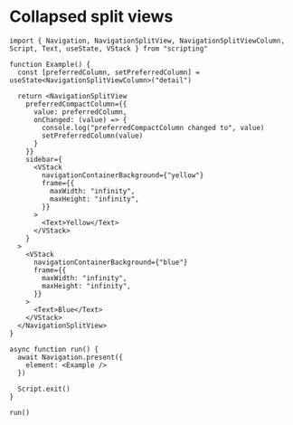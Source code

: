 # Collapsed split views 

```tsx
import { Navigation, NavigationSplitView, NavigationSplitViewColumn, Script, Text, useState, VStack } from "scripting"

function Example() {
  const [preferredColumn, setPreferredColumn] = useState<NavigationSplitViewColumn>("detail")

  return <NavigationSplitView
    preferredCompactColumn={{
      value: preferredColumn,
      onChanged: (value) => {
        console.log("preferredCompactColumn changed to", value)
        setPreferredColumn(value)
      }
    }}
    sidebar={
      <VStack
        navigationContainerBackground={"yellow"}
        frame={{
          maxWidth: "infinity",
          maxHeight: "infinity",
        }}
      >
        <Text>Yellow</Text>
      </VStack>
    }
  >
    <VStack
      navigationContainerBackground={"blue"}
      frame={{
        maxWidth: "infinity",
        maxHeight: "infinity",
      }}
    >
      <Text>Blue</Text>
    </VStack>
  </NavigationSplitView>
}

async function run() {
  await Navigation.present({
    element: <Example />
  })

  Script.exit()
}

run()
```